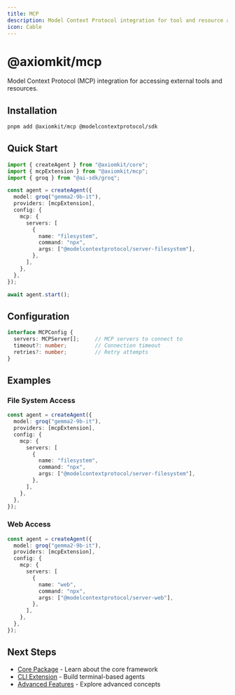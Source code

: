```yaml
---
title: MCP 
description: Model Context Protocol integration for tool and resource access
icon: Cable
---
```


# @axiomkit/mcp

Model Context Protocol (MCP) integration for accessing external tools and resources.

## Installation

```bash
pnpm add @axiomkit/mcp @modelcontextprotocol/sdk
```

## Quick Start

```typescript
import { createAgent } from "@axiomkit/core";
import { mcpExtension } from "@axiomkit/mcp";
import { groq } from "@ai-sdk/groq";

const agent = createAgent({
  model: groq("gemma2-9b-it"),
  providers: [mcpExtension],
  config: {
    mcp: {
      servers: [
        {
          name: "filesystem",
          command: "npx",
          args: ["@modelcontextprotocol/server-filesystem"],
        },
      ],
    },
  },
});

await agent.start();
```

## Configuration

```typescript
interface MCPConfig {
  servers: MCPServer[];     // MCP servers to connect to
  timeout?: number;         // Connection timeout
  retries?: number;         // Retry attempts
}
```

## Examples

### File System Access

```typescript
const agent = createAgent({
  model: groq("gemma2-9b-it"),
  providers: [mcpExtension],
  config: {
    mcp: {
      servers: [
        {
          name: "filesystem",
          command: "npx",
          args: ["@modelcontextprotocol/server-filesystem"],
        },
      ],
    },
  },
});
```

### Web Access

```typescript
const agent = createAgent({
  model: groq("gemma2-9b-it"),
  providers: [mcpExtension],
  config: {
    mcp: {
      servers: [
        {
          name: "web",
          command: "npx",
          args: ["@modelcontextprotocol/server-web"],
        },
      ],
    },
  },
});
```

## Next Steps

- [Core Package](/docs/packages/core) - Learn about the core framework
- [CLI Extension](/docs/packages/cli) - Build terminal-based agents
- [Advanced Features](/docs/framework/architecture) - Explore advanced concepts
